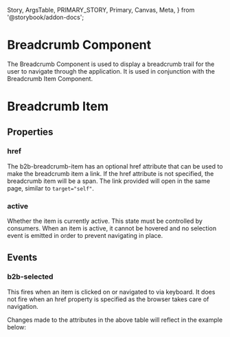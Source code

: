   Story,
  ArgsTable,
  PRIMARY_STORY,
  Primary,
  Canvas,
  Meta,
} from '@storybook/addon-docs';


<Meta of={BreadCrumbStories} />

# Breadcrumb Component

The Breadcrumb Component is used to display a breadcrumb trail for the user to navigate through the application. It is used in conjunction with the Breadcrumb Item Component.

<Canvas columns={3} withSource="open" withToolbar={false}>
  <Story id="components-interaction-breadcrumb--story-010-default" />
</Canvas>

# Breadcrumb Item

## Properties

### href

The b2b-breadcrumb-item has an optional href attribute that can be used to make the breadcrumb item a link. If the href attribute is not specified, the breadcrumb item will be a span.
The link provided will open in the same page, similar to `target="self"`.

### active

Whether the item is currently active. This state must be controlled by consumers. When an item is active, it cannot be hovered and no selection
event is emitted in order to prevent navigating in place.

## Events

### b2b-selected

This fires when an item is clicked on or navigated to via keyboard. It does not fire when an href property is specified as the browser
takes care of navigation.

<ArgsTable story={PRIMARY_STORY} />
Changes made to the attributes in the above table will reflect in the example below:
<Primary />
